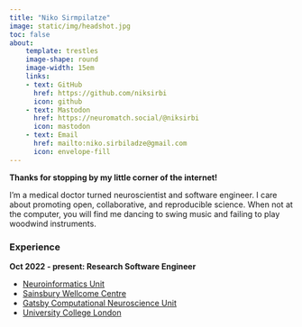 ```yaml
---
title: "Niko Sirmpilatze"
image: static/img/headshot.jpg
toc: false
about: 
    template: trestles
    image-shape: round
    image-width: 15em
    links:
    - text: GitHub
      href: https://github.com/niksirbi
      icon: github
    - text: Mastodon
      href: https://neuromatch.social/@niksirbi
      icon: mastodon
    - text: Email
      href: mailto:niko.sirbiladze@gmail.com
      icon: envelope-fill
---
```


**Thanks for stopping by my little corner of the internet!**

I'm a medical doctor turned neuroscientist and software engineer.
I care about promoting open, collaborative, and reproducible science.
When not at the computer, you will find me dancing to swing music
and failing to play woodwind instruments.

### Experience

**Oct 2022 - present: Research Software Engineer**

- [Neuroinformatics Unit](https://neuroinformatics.dev/)
- [Sainsbury Wellcome Centre](https://www.sainsburywellcome.org/)
- [Gatsby Computational Neuroscience Unit](https://www.ucl.ac.uk/gatsby/)
- [University College London](https://www.ucl.ac.uk/)

